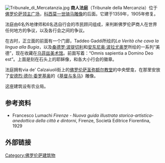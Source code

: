 {{Coord|43|46|11.03|N|11|15|24.89|E|type:landmark|display=title}}
[[File:Tribunale_di_Mercatanzia.jpg|thumb]]
'''商人法庭'''（Tribunale della Mercanzia）位于[[佛罗伦萨|佛罗伦萨]][[领主广场|领主广场]]，[[科西莫一世骑马雕像|科西莫一世骑马雕像]]的后面。它建于1359年，1905年修复。

法庭由6名外地律师和6名选自行会的市民顾问组成，来判断佛罗伦萨商人在世界任何地方的争议，以及各行会之间的争议。

在古时，正立面的前面有一个门廊，Taddeo Gaddi所绘的''La Verità che cava la lingua alla Bugia''，以及[[桑德罗·波提切利|桑德罗·波提切利]]和[[安东尼奥·波拉尤奥罗|安东尼奥·波拉尤奥罗]]所绘的一系列“美德”，现在收藏在[[乌菲兹美术馆|乌菲兹美术馆]]。前面写着：“Omnis sapientia a Domino Deo est”。上面是刻在石头上的耶稣像，和各大小行会的徽章。

法庭拥有via de' Calzaiuoli街上的[[佛罗伦萨圣弥额尔教堂|佛罗伦萨圣弥额尔教堂]]的中央壁龛，在那里安放了[[安德烈·德尔·委罗基奥|安德烈·德尔·委罗基奥]]的《[[基督与多马_(委罗基奥)|基督与多马]]》雕像。

这座建筑设有农业局。

==参考资料==
*Francesco Lumachi ''Firenze - Nuova guida illustrata storica-artistica-anedottica della città e dintorni'', Firenze, Società Editrice Fiorentina, 1929

==外部链接==
{{Commonscat|Tribunale della Mercanzia}}

[[Category:佛罗伦萨建筑物|Category:佛罗伦萨建筑物]]
